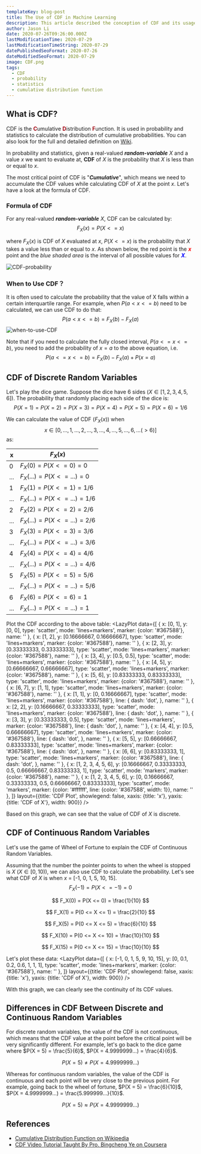```yaml
---
templateKey: blog-post
title: The Use of CDF in Machine Learning
description: This article described the conception of CDF and its usage in Machine Learning.
author: Jason Li
date: 2020-07-26T09:26:00.000Z
lastModificationTime: 2020-07-29
lastModificationTimeString: 2020-07-29
datePublishedSeoFormat: 2020-07-26
dateModifiedSeoFormat: 2020-07-29
image: CDF.png
tags:
  - CDF
  - probability
  - statistics
  - cumulative distribution function
---
```


## What is CDF?
CDF is the <b style="color: #A0010F">C</b>umulative <b style="color: #A0010F">D</b>istribution <b style="color: #A0010F">F</b>unction. It is used in probability and statistics to calculate the distribution of cumulative probabilities. You can also look for the full and detailed definition on [Wiki](https://en.wikipedia.org/wiki/Cumulative_distribution_function).

In probability and statistics, given a real-valued ***random-variable*** $X$ and a value $x$ we want to evaluate at, **CDF** of $X$ is the probability that $X$ is less than or equal to $x$.

The most critical point of CDF is "***Cumulative***", which means we need to accumulate the CDF values while calculating CDF of $X$ at the point $x$. Let's have a look at the formula of CDF.

### Formula of CDF
For any real-valued ***random-variable*** $X$, CDF can be calculated by:
$$
F_X(x) = P(X <= x)
$$

where $F_X(x)$ is CDF of $X$ evaluated at $x$, $P(X <= x)$ is the probability that $X$ takes a value less than or equal to $x$. As shown below, the red point is the <b style="color: red">$x$</b> point and the *blue shaded area* is the interval of all possible values for <b style="color: blue">$X$</b>.

![CDF-probability](202007278152958.png)

### When to Use CDF？
It is often used to calculate the probability that the value of X falls within a certain interquartile range. For example, when $P(a < x <= b)$ need to be calculated, we can use CDF to do that:
$$
P(a < x <= b) = F_X(b) - F_X(a)
$$
![when-to-use-CDF](20200728163244.png)

Note that if you need to calculate the fully closed interval, $P(a <= x <= b)$, you need to add the probability of $x = a$ to the above equation, i.e. 
$$
P(a <= x <= b) = F_X(b) - F_X(a) + P(x = a)
$$

## CDF of Discrete Random Variables
Let's play the dice game. Suppose the dice have 6 sides ($X \in [1, 2, 3, 4, 5, 6]$). The probability that randomly placing each side of the dice is: 
$$
P(X = 1) = P(X = 2) = P(X = 3) = P(X = 4) = P(X = 5) = P(X = 6) = 1/6
$$

We can calculate the value of CDF ($F_X(x)$) when 
$$
x \in [0, ..., 1, ..., 2, ..., 3, ..., 4, ..., 5, ..., 6, ...(\gt 6)]
$$
as:


|  x  |            $F_X(x)$            |
|-----|--------------------------------|
|  0  | $F_X(0) = P(X <= 0) = 0$       |
| ... | $F_X(...) = P(X <= ...) = 0$   |
|  1  | $F_X(1) = P(X <= 1) = 1/6$     |
| ... | $F_X(...) = P(X <= ...) = 1/6$ |
|  2  | $F_X(2) = P(X <= 2) = 2/6$     |
| ... | $F_X(...) = P(X <= ...) = 2/6$ |
|  3  | $F_X(3) = P(X <= 3) = 3/6$     |
| ... | $F_X(...) = P(X <= ...) = 3/6$ |
|  4  | $F_X(4) = P(X <= 4) = 4/6$     |
| ... | $F_X(...) = P(X <= ...) = 4/6$ |
|  5  | $F_X(5) = P(X <= 5) = 5/6$     |
| ... | $F_X(...) = P(X <= ...) = 5/6$ |
|  6  | $F_X(6) = P(X <= 6) = 1$       |
| ... | $F_X(...) = P(X <= ...) = 1$   |

Plot the CDF according to the above table:
<LazyPlot
  data={[
    {
      x: [0, 1],
      y: [0, 0],
      type: 'scatter',
      mode: 'lines+markers',
      marker: {color: '#367588'},
      name: ''
    },
    {
      x: [1, 2],
      y: [0.16666667, 0.16666667],
      type: 'scatter',
      mode: 'lines+markers',
      marker: {color: '#367588'},
      name: ''
    },
    {
      x: [2, 3],
      y: [0.33333333, 0.33333333],
      type: 'scatter',
      mode: 'lines+markers',
      marker: {color: '#367588'},
      name: ''
    },
    {
      x: [3, 4],
      y: [0.5, 0.5],
      type: 'scatter',
      mode: 'lines+markers',
      marker: {color: '#367588'},
      name: ''
    },
    {
      x: [4, 5],
      y: [0.66666667, 0.66666667],
      type: 'scatter',
      mode: 'lines+markers',
      marker: {color: '#367588'},
      name: ''
    },
    {
      x: [5, 6],
      y: [0.83333333, 0.83333333],
      type: 'scatter',
      mode: 'lines+markers',
      marker: {color: '#367588'},
      name: ''
    },
    {
      x: [6, 7],
      y: [1, 1],
      type: 'scatter',
      mode: 'lines+markers',
      marker: {color: '#367588'},
      name: ''
    },
    {
      x: [1, 1],
      y: [0, 0.16666667],
      type: 'scatter',
      mode: 'lines+markers',
      marker: {color: '#367588'},
      line: {
        dash: 'dot',
      },
      name: ''
    },
    {
      x: [2, 2],
      y: [0.16666667, 0.33333333],
      type: 'scatter',
      mode: 'lines+markers',
      marker: {color: '#367588'},
      line: {
        dash: 'dot',
      },
      name: ''
    },
    {
      x: [3, 3],
      y: [0.33333333, 0.5],
      type: 'scatter',
      mode: 'lines+markers',
      marker: {color: '#367588'},
      line: {
        dash: 'dot',
      },
      name: ''
    },
    {
      x: [4, 4],
      y: [0.5, 0.66666667],
      type: 'scatter',
      mode: 'lines+markers',
      marker: {color: '#367588'},
      line: {
        dash: 'dot',
      },
      name: ''
    },
    {
      x: [5, 5],
      y: [0.66666667, 0.83333333],
      type: 'scatter',
      mode: 'lines+markers',
      marker: {color: '#367588'},
      line: {
        dash: 'dot',
      },
      name: ''
    },
    {
      x: [6, 6],
      y: [0.83333333, 1],
      type: 'scatter',
      mode: 'lines+markers',
      marker: {color: '#367588'},
      line: {
        dash: 'dot',
      },
      name: ''
    },
    {
      x: [1, 2, 3, 4, 5, 6],
      y: [0.16666667, 0.33333333, 0.5, 0.66666667, 0.83333333, 1],
      type: 'scatter',
      mode: 'markers',
      marker: {color: '#367588'},
      name: ''
    },
    {
      x: [1, 2, 3, 4, 5, 6],
      y: [0, 0.16666667, 0.33333333, 0.5, 0.66666667, 0.83333333],
      type: 'scatter',
      mode: 'markers',
      marker: {color: '#ffffff', line: {color: '#367588', width: 1}},
      name: ''
    },
  ]}
  layout={{title: 'CDF Plot', showlegend: false, xaxis: {title: 'x'}, yaxis: {title: 'CDF of X'}, width: 900}}
/>

Based on this graph, we can see that the value of CDF of $X$ is discrete.

## CDF of Continuous Random Variables
Let's use the game of Wheel of Fortune to explain the CDF of Continuous Random Variables.

Assuming that the number the pointer points to when the wheel is stopped is $X$ ($X \in [0, 10)$), we can also use CDF to calculate the probability. Let's see what CDF of $X$ is when $x$ = [-1, 0, 1, 5, 10, 15].
$$
F_X(-1) = P(X <= -1) = 0
$$

$$
F_X(0) = P(X <= 0) = \frac{1}{10}
$$

$$
F_X(1) = P(0 <= X <= 1) = \frac{2}{10}
$$

$$
F_X(5) = P(0 <= X <= 5) = \frac{6}{10}
$$

$$
F_X(10) = P(0 <= X <= 10) = \frac{10}{10}
$$

$$
F_X(15) = P(0 <= X <= 15) = \frac{10}{10}
$$

Let's plot these data:
<LazyPlot
  data={[
    {
      x: [-1, 0, 1, 5, 9, 10, 15],
      y: [0, 0.1, 0.2, 0.6, 1, 1, 1],
      type: 'scatter',
      mode: 'lines+markers',
      marker: {color: '#367588'},
      name: ''
    },
  ]}
  layout={{title: 'CDF Plot', showlegend: false, xaxis: {title: 'x'}, yaxis: {title: 'CDF of X'}, width: 900}}
/>

With this graph, we can clearly see the continuity of its CDF values.

## Differences in CDF Between Discrete and Continuous Random Variables
For discrete random variables, the value of the CDF is not continuous, which means that the CDF value at the point before the critical point will be very significantly different.
For example, let's go back to the dice game where $P(X = 5) = \frac{5}{6}$, $P(X = 4.9999999...) = \frac{4}{6}$.

$$
P(X = 5) \ne P(X = 4.9999999...)
$$

Whereas for continuous random variables, the value of the CDF is continuous and each point will be very close to the previous point.
For example, going back to the wheel of fortune, $P(X = 5) = \frac{6}{10}$, $P(X = 4.9999999...) = \frac{5.999999...}{10}$.

$$
P(X = 5) \approx P(X = 4.9999999...)
$$

## References
- [Cumulative Distribution Function on Wikipedia](https://en.wikipedia.org/wiki/Cumulative_distribution_function)
- [CDF Video Tutorial Taught By Pro. Bingcheng Ye on Coursera](https://www.coursera.org/lecture/prob1/4-2-a-lei-ji-fen-bu-han-shu-cdf-shang-hz2jc)

